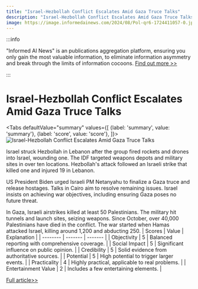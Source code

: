 ```yaml
---
title: "Israel-Hezbollah Conflict Escalates Amid Gaza Truce Talks"
description: "Israel-Hezbollah Conflict Escalates Amid Gaza Truce Talks"
image: https://image.informedainews.com/2024/08/Pol-qr6-1724411057-0.jpg
---
```



:::info

"Informed AI News" is an publications aggregation platform, ensuring you only gain the most valuable information, to eliminate information asymmetry and break through the limits of information cocoons.  [Find out more >>](/)

:::

# Israel-Hezbollah Conflict Escalates Amid Gaza Truce Talks


<Tabs
	defaultValue="summary"
	values={[
	{label: 'summary', value: 'summary'},
	{label: 'score', value: 'score'},
]}>
<TabItem value="summary">
<img
  src="https://image.informedainews.com/2024/08/Pol-qr6-1724411057-0.jpg"
  alt="Israel-Hezbollah Conflict Escalates Amid Gaza Truce Talks"
/>



Israel struck Hezbollah in Lebanon after the group fired rockets and drones into Israel, wounding one. The IDF targeted weapons depots and military sites in over ten locations. Hezbollah's attack followed an Israeli strike that killed one and injured 19 in Lebanon.

US President Biden urged Israeli PM Netanyahu to finalize a Gaza truce and release hostages. Talks in Cairo aim to resolve remaining issues. Israel insists on achieving war objectives, including ensuring Gaza poses no future threat.

In Gaza, Israeli airstrikes killed at least 50 Palestinians. The military hit tunnels and launch sites, seizing weapons. Since October, over 40,000 Palestinians have died in the conflict. The war started when Hamas attacked Israel, killing around 1,200 and abducting 250.
</TabItem>
<TabItem value="score">
	| Scores     | Value   | Explanation |
	| -------- | ------- | ------- |
	| Objectivity  | 5    | Balanced reporting with comprehensive coverage.    |
	| Social Impact | 5     | Significant influence on public opinion.    |
	| Credibility    | 5    | Solid evidence from authoritative sources.    |
	| Potential    | 5    | High potential to trigger larger events.    |
	| Practicality    | 4    | Highly practical, applicable to real problems.    |
	| Entertainment Value    | 2    | Includes a few entertaining elements.    |
</TabItem>
</Tabs>

[Full article>>](https://www.theguardian.com/world/article/2024/aug/22/israel-hezbollah-strikes-lebanon-biden-netanyahu-ceasefire)
